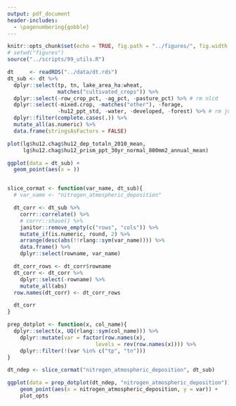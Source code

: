 ```yaml
---
output: pdf_document
header-includes: 
  - \pagenumbering{gobble}
---
```


```r
knitr::opts_chunk$set(echo = TRUE, fig.path = "../figures/", fig.width = 6.5, fig.height = 4.5)
# setwd("figures")
source("../scripts/99_utils.R")
```

```r
dt     <- readRDS("../data/dt.rds")
dt_sub <- dt %>% 
  dplyr::select(tp, tn, lake_area_ha:wheat, 
                matches("cultivated_crops")) %>%
  dplyr::select(-row_crop_pct, -ag_pct, -pasture_pct) %>% # rm nlcd
  dplyr::select(-mixed.crop, -matches("other"), -forage, 
                -hu12_ppt_std, -water, -developed, -forest) %>% # rm junk
  dplyr::filter(complete.cases(.)) %>%
  mutate_all(as.numeric) %>%
  data.frame(stringsAsFactors = FALSE)

plot(lg$hu12.chag$hu12_dep_totaln_2010_mean, 
     lg$hu12.chag$hu12_prism_ppt_30yr_normal_800mm2_annual_mean)

ggplot(data = dt_sub) + 
  geom_point(aes(x = ))


slice_cormat <- function(var_name, dt_sub){
  # var_name <- "nitrogen_atmospheric_deposition"

  dt_corr <- dt_sub %>%
    corrr::correlate() %>%
    # corrr::shave() %>%
    janitor::remove_empty(c("rows", "cols")) %>%
    mutate_if(is.numeric, round, 2) %>%
    arrange(desc(abs(!!rlang::sym(var_name)))) %>%
    data.frame() %>%
    dplyr::select(rowname, var_name)

  dt_corr_rows <- dt_corr$rowname
  dt_corr <- dt_corr %>%
    dplyr::select(-rowname) %>%
    mutate_all(abs)
  row.names(dt_corr) <- dt_corr_rows

  dt_corr
}

prep_dotplot <- function(x, col_name){
  dplyr::select(x, UQ(rlang::sym(col_name))) %>% 
    dplyr::mutate(var = factor(row.names(x), 
                            levels = rev(row.names(x)))) %>%
    dplyr::filter(!(var %in% c("tp", "tn")))
}

dt_ndep <- slice_cormat("nitrogen_atmospheric_deposition", dt_sub)

ggplot(data = prep_dotplot(dt_ndep, "nitrogen_atmospheric_deposition")) +
    geom_point(aes(x = nitrogen_atmospheric_deposition, y = var)) +
    plot_opts

``` 


